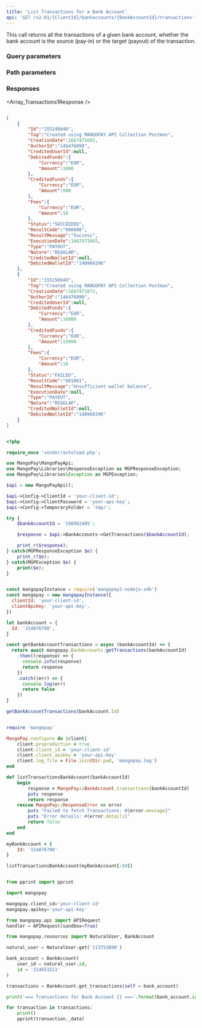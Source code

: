 ```yaml
---
title: 'List Transactions for a Bank Account'  
api: 'GET /v2.01/{ClientId}/bankaccounts/{BankAccountId}/transactions'  
---
```


  

This call returns all the transactions of a given bank account, whether the bank account is the source (pay-in) or the target (payout) of the transaction.  

### Query parameters  

<Status />  

<ResultCode />  

<BeforeDate1 />  

<AfterDate1 />  

<Type />  

<Nature />  

### Path parameters  

<BankAccountId />  

### Responses  

<AccordionGroup><Accordion title="200 - Payouts-only example">  

<Array_Transactions1Response /></Accordion></AccordionGroup>  

<ResponseExample>  

```json 200 Payouts-only example  

[
    {
        "Id":"155249846",
        "Tag":"Created using MANGOPAY API Collection Postman",
        "CreationDate":1667471665,
        "AuthorId":"146476890",
        "CreditedUserId":null,
        "DebitedFunds":{
            "Currency":"EUR",
            "Amount":1000
        },
        "CreditedFunds":{
            "Currency":"EUR",
            "Amount":990
        },
        "Fees":{
            "Currency":"EUR",
            "Amount":10
        },
        "Status":"SUCCEEDED",
        "ResultCode":"000000",
        "ResultMessage":"Success",
        "ExecutionDate":1667471665,
        "Type":"PAYOUT",
        "Nature":"REGULAR",
        "CreditedWalletId":null,
        "DebitedWalletId":"148968396"
    },
    {
        "Id":"155250949",
        "Tag":"Created using MANGOPAY API Collection Postman",
        "CreationDate":1667471872,
        "AuthorId":"146476890",
        "CreditedUserId":null,
        "DebitedFunds":{
            "Currency":"EUR",
            "Amount":16000
        },
        "CreditedFunds":{
            "Currency":"EUR",
            "Amount":15990
        },
        "Fees":{
            "Currency":"EUR",
            "Amount":10
        },
        "Status":"FAILED",
        "ResultCode":"001001",
        "ResultMessage":"Unsufficient wallet balance",
        "ExecutionDate":null,
        "Type":"PAYOUT",
        "Nature":"REGULAR",
        "CreditedWalletId":null,
        "DebitedWalletId":"148968396"
    }
]  

 ```  

</ResponseExample>  

<RequestExample>  
  
```php PHP  

<?php 

require_once 'vendor/autoload.php';

use MangoPay\MangoPayApi;
use MangoPay\Libraries\ResponseException as MGPResponseException;
use MangoPay\Libraries\Exception as MGPException;

$api = new MangoPayApi();

$api->Config->ClientId = 'your-client-id';
$api->Config->ClientPassword = 'your-api-key';
$api->Config->TemporaryFolder = 'tmp/';

try {
    $bankAccountId = '198982485';

    $response = $api->BankAccounts->GetTransactions($bankAccountId);

    print_r($response);
} catch(MGPResponseException $e) {
    print_r($e);
} catch(MGPException $e) {
    print($e);
}  
```  

  
```javascript NodeJS  

const mangopayInstance = require('mangopay2-nodejs-sdk')
const mangopay = new mangopayInstance({
  clientId: 'your-client-id',
  clientApiKey: 'your-api-key',
})

let bankAccount = {
  Id: '154876798',
}

const getBankAccountTransactions = async (bankAccountId) => {
  return await mangopay.BankAccounts.getTransactions(bankAccountId)
    .then((response) => {
      console.info(response)
      return response
    })
    .catch((err) => {
      console.log(err)
      return false
    })
}

getBankAccountTransactions(bankAccount.Id)  
```  

  
```ruby Ruby  

require 'mangopay'

MangoPay.configure do |client|
    client.preproduction = true
    client.client_id = 'your-client-id'
    client.client_apiKey = 'your-api-key'
    client.log_file = File.join(Dir.pwd, 'mangopay.log')
end

def listTransactionsBankAccount(bankAccountId)
    begin
        response = MangoPay::BankAccount.transactions(bankAccountId)
        puts response
        return response
    rescue MangoPay::ResponseError => error
        puts "Failed to fetch Transactions: #{error.message}"
        puts "Error details: #{error.details}"
        return false
    end
end

myBankAccount = {
    Id: '154876798'
}

listTransactionsBankAccount(myBankAccount[:Id])  
```  

  
```python Python  

from pprint import pprint

import mangopay

mangopay.client_id='your-client-id'
mangopay.apikey='your-api-key'

from mangopay.api import APIRequest
handler = APIRequest(sandbox=True)

from mangopay.resources import NaturalUser, BankAccount

natural_user = NaturalUser.get('213753890')

bank_account = BankAccount(
    user_id = natural_user.id,
    id = '214651521'
)

transactions = BankAccount.get_transactions(self = bank_account)

print('=== Transactions for Bank Account {} ==='.format(bank_account.id))

for transaction in transactions:
    print()
    pprint(transaction._data)  
```  

  
</RequestExample>